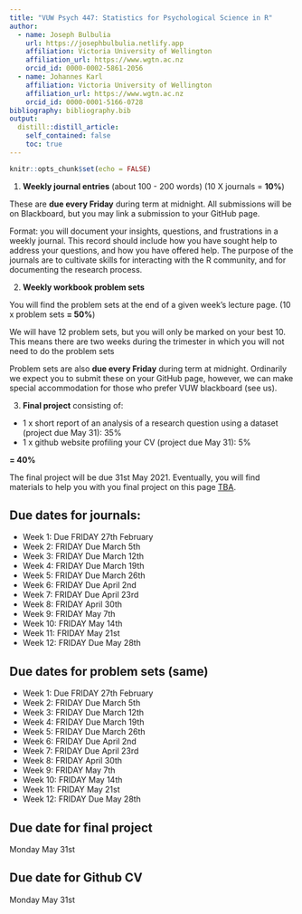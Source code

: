 ```yaml
---
title: "VUW Psych 447: Statistics for Psychological Science in R"
author:
  - name: Joseph Bulbulia
    url: https://josephbulbulia.netlify.app
    affiliation: Victoria University of Wellington
    affiliation_url: https://www.wgtn.ac.nz
    orcid_id: 0000-0002-5861-2056
  - name: Johannes Karl 
    affiliation: Victoria University of Wellington
    affiliation_url: https://www.wgtn.ac.nz
    orcid_id: 0000-0001-5166-0728
bibliography: bibliography.bib
output:
  distill::distill_article:
    self_contained: false
    toc: true
---
```




```r
knitr::opts_chunk$set(echo = FALSE)
```


1. **Weekly journal entries** (about 100 - 200 words) 
(10 X journals = **10%**)

These are **due every Friday** during term at midnight. All submissions will be on Blackboard, but you may link a submission to your GitHub page. 

Format: you will document your insights, questions, and frustrations in a weekly journal.  This record should include how you have sought help to address your questions, and how you have offered help. The purpose of the journals are to cultivate skills for interacting with the R community, and for documenting the research process. 
  
2. **Weekly workbook problem sets** 

You will find the problem sets at the end of a given week's  lecture page. 
(10 x problem sets **= 50%**)

We will have 12 problem sets, but you will only be marked on your best 10. This means there are two weeks during the trimester in which you will not need to do the problem sets

Problem sets are also **due every Friday** during term at midnight. Ordinarily we expect you to submit these on your GitHub page, however, we can make special accommodation for those who prefer VUW blackboard (see us).


3. **Final project** consisting of:

  - 1 x short report of an analysis of a research question using a dataset (project due May 31): 35%
  - 1 x github website profiling your CV (project due May 31): 5%
  
  **= 40%**

The final project will be due 31st May 2021. Eventually, you will find materials to help you with you final project on this page [TBA](https://go-bayes.github.io/psych-447/assessments.html). 


## Due dates for journals:

  - Week 1: Due FRIDAY 27th February
  - Week 2: FRIDAY Due March 5th
  - Week 3: FRIDAY Due March 12th
  - Week 4: FRIDAY Due March 19th
  - Week 5: FRIDAY Due March 26th
  - Week 6: FRIDAY Due April 2nd
  - Week 7: FRIDAY Due April 23rd
  - Week 8: FRIDAY April 30th
  - Week 9: FRIDAY May 7th
  - Week 10: FRIDAY May 14th
  - Week 11: FRIDAY May 21st
  - Week 12: FRIDAY Due May 28th


## Due dates for problem sets (same)

  - Week 1: Due FRIDAY 27th February
  - Week 2: FRIDAY Due March 5th
  - Week 3: FRIDAY Due March 12th
  - Week 4: FRIDAY Due March 19th
  - Week 5: FRIDAY Due March 26th
  - Week 6: FRIDAY Due April 2nd
  - Week 7: FRIDAY Due April 23rd
  - Week 8: FRIDAY April 30th
  - Week 9: FRIDAY May 7th
  - Week 10: FRIDAY May 14th
  - Week 11: FRIDAY May 21st
  - Week 12: FRIDAY Due May 28th

## Due date for final project

Monday May 31st

## Due date for Github CV

Monday May 31st







